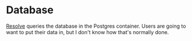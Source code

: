 # Database
[Resolve](resolve.md) queries the database in the Postgres container.
Users are going to want to put their data in, but I don't know how that's normally done.
